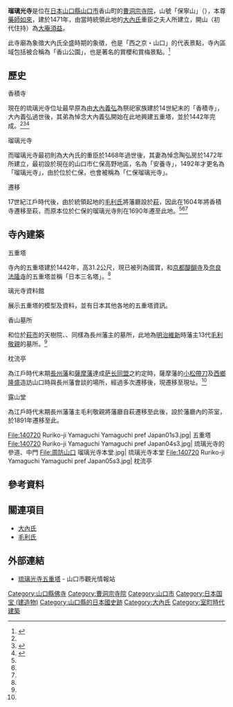 {{coord|34|11|23.4|N|131|28|18.4|E|scale:5000_region:JP-35_type:landmark|display=title}}
{{日本寺院
| name = 瑠璃光寺
| img = File:140720 Ruriko-ji Yamaguchi Yamaguchi pref Japan02s3.jpg
| img_capt = 五重塔（國寶）
| image_width = 300
| nihongo = 瑠璃光寺
| hiragana = るりこうじ
| romaji = Rurikō-ji
| location = [[山口縣|山口縣]][[山口市|山口市]]香山町7-1
| sangou = 保寧山
| section = [[曹洞宗|曹洞宗]]
| god = [[藥師如來|藥師如來]]
| found_year = [[文明_(後土御門天皇)|文明]]3年（1471年）
| founder = {{Tsl|ja|陶弘房}}夫人、[[大庵須益|大庵須益]]（開山）
| official_name = 
| alias = 
| struct = 
| title = 
| cultural_collection = 五重塔（國寶）<br/>萩藩主毛利家墓所（國之史跡）他
}}
'''瑠璃光寺'''是位在[[日本|日本]][[山口縣|山口縣]][[山口市|山口市]]香山町的[[曹洞宗|曹洞宗]][[寺院|寺院]]，山號「保寧山」（{{lang|ja|ほねいさん}}），本尊[[藥師如來|藥師如來]]，建於1471年，由當時統領此地的[[大內氏|大內氏]]重臣{{Tsl|ja|陶弘房}}之夫人所建立，開山（初代住持）為[[大庵須益|大庵須益]]。

此寺廟為象徵大內氏全盛時期{{Tsl|ja|大内文化|大內文化}}的象徵，也是「西之京・山口」的代表景點，寺內區域包括{{tsl|ja|五重塔}}被合稱為「香山公園」，也是著名的賞櫻和賞梅景點。<ref name="Ishin150">{{Cite web| url=http://ishin150-yamaguchi.com/spot001/| title=瑠璃光寺| publisher=山口商工會議所| work=明治維新150年的山口市旅遊網站| accessdate=2018-05-24| language=ja| archive-date=2020-10-21| archive-url=https://web.archive.org/web/20201021184433/http://ishin150-yamaguchi.com/spot001/| dead-url=no}}</ref>

== 歷史 ==

; 香積寺

現在的琉璃光寺位址最早原為由[[大內義弘|大內義弘]]為祭祀家族建於14世紀末的「香積寺」，大內義弘過世後，其弟{{Tsl|ja|大内盛見|大內盛見}}為悼念大內義弘開始在此地興建五重塔，並於1442年完成。<ref name="Ishin150"/><ref name="Yam-20161208">{{Cite news| url=https://n.yam.com/Article/20151208437069| title=日本三大名塔 琉璃光寺五重塔| newspaper=太陽網| author=吳貴華| date=2016-12-08| accessdate=2018-05-24| archive-date=2018-07-07| archive-url=https://web.archive.org/web/20180707202002/https://n.yam.com/Article/20151208437069| dead-url=no}}</ref><ref name="JTO">{{Cite web| url=https://www.welcome2japan.tw/attractions/facilities/spots/shrines_temples/6186.html| title=琉璃光寺| publisher=日本觀光局| accessdate=2018-05-24| archive-date=2018-05-24| archive-url=https://web.archive.org/web/20180524083014/https://www.welcome2japan.tw/attractions/facilities/spots/shrines_temples/6186.html| dead-url=no}}</ref>

; 瑠璃光寺

而瑠璃光寺最初則為大內氏的重臣{{Tsl|ja|陶弘房}}於1468年過世後，其妻為悼念陶弘房於1472年所建立，最初設於現在的山口市仁保高野地區，名為「安養寺」，1492年才更名為「瑠璃光寺」，由於位於仁保，也會被稱為「仁保瑠璃光寺」。

; 遷移

17世紀江戶時代後，由於統領起地的[[毛利氏|毛利氏]]將藩廳設於[[萩市|萩]]，因此在1604年將香積寺遷移至萩，而原本位於仁保的瑠璃光寺則在1690年遷至此地。<ref name="Ishin150"/><ref name="Yam-20161208"/><ref name="JTO"/>

== 寺內建築 ==

; 五重塔
寺內的五重塔建於1442年，高31.2公尺，現已被列為國寶，和[[京都|京都]][[醍醐寺|醍醐寺]]及[[奈良县|奈良]][[法隆寺|法隆寺]]的五重塔並稱「日本三名塔」。<ref name="Ishin150"/>

; 璃光寺資料館
展示五重塔的模型及資料，並有日本其他各地的五重塔資訊。

; 香山墓所
和位於[[萩市|萩市]]的天樹院、{{tsl|ja|大照院}}、{{tsl|ja|東光寺_(萩市)|東光寺_(萩市)|東光寺}}同樣為長州藩主的墓所，此地為[[明治維新|明治維新]]時藩主13代[[毛利敬親|毛利敬親]]的墓所。<ref name="Ishin150"/>

; 枕流亭
為江戶時代末期[[長州藩|長州藩]]和[[薩摩藩|薩摩藩]]達成[[萨长同盟|萨长同盟]]之約定時，薩摩藩的[[小松帶刀|小松帶刀]]及[[西鄉隆盛|西鄉隆盛]]造訪山口時與長州藩會談的場所，經過多次遷移後，現遷移至現址。<ref name="Ishin150"/>

; 露山堂
為江戶時代末期長州藩藩主毛利敬親將藩廳自萩遷移至此後，設於藩廳內的茶室，於1891年遷移至此。

<gallery widths=200px heights=200px>
File:140720 Ruriko-ji Yamaguchi Yamaguchi pref Japan01s3.jpg| 五重塔
File:140720 Ruriko-ji Yamaguchi Yamaguchi pref Japan04s3.jpg| 琉璃光寺的參道、中門
File:周防山口 瑠璃光寺本堂.jpg| 琉璃光寺本堂
File:140720 Ruriko-ji Yamaguchi Yamaguchi pref Japan05s3.jpg| 枕流亭
</gallery>

== 參考資料 ==
{{Reflist}}

== 關連項目 ==
{{Commonscat|Rurikō-ji (Yamaguchi)}}
* [[大內氏|大內氏]]
* [[毛利氏|毛利氏]]

== 外部連結 ==
* {{Ja}} [http://yamaguchi-city.jp/details/aa_ruri_tou.html 琉璃光寺五重塔] {{Wayback|url=http://yamaguchi-city.jp/details/aa_ruri_tou.html |date=20210413030826 }} - 山口市觀光情報站

{{DEFAULTSORT:Rurikoji}}
[[Category:山口縣佛寺|Category:山口縣佛寺]]
[[Category:曹洞宗寺院|Category:曹洞宗寺院]]
[[Category:山口市|Category:山口市]]
[[Category:日本国宝_(建造物)|Category:日本国宝 (建造物)]]
[[Category:山口縣的日本國史跡|Category:山口縣的日本國史跡]]
[[Category:大內氏|Category:大內氏]]
[[Category:室町時代建築|Category:室町時代建築]]